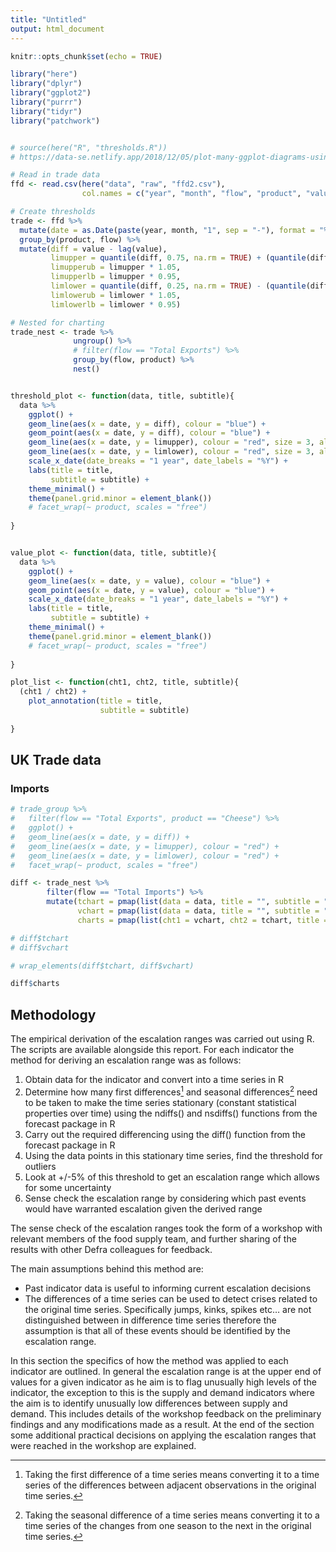 ```yaml
---
title: "Untitled"
output: html_document
---
```


```r
knitr::opts_chunk$set(echo = TRUE)

library("here")
library("dplyr")
library("ggplot2")
library("purrr")
library("tidyr")
library("patchwork")


# source(here("R", "thresholds.R"))
# https://data-se.netlify.app/2018/12/05/plot-many-ggplot-diagrams-using-nest-and-map/

# Read in trade data
ffd <- read.csv(here("data", "raw", "ffd2.csv"),
                col.names = c("year", "month", "flow", "product", "value", "tonnes"))

# Create thresholds
trade <- ffd %>% 
  mutate(date = as.Date(paste(year, month, "1", sep = "-"), format = "%Y-%m-%d")) %>% 
  group_by(product, flow) %>% 
  mutate(diff = value - lag(value),
         limupper = quantile(diff, 0.75, na.rm = TRUE) + (quantile(diff, 0.75, na.rm = TRUE) - quantile(diff, 0.25, na.rm = TRUE)) * 1.5,
         limupperub = limupper * 1.05,
         limupperlb = limupper * 0.95,
         limlower = quantile(diff, 0.25, na.rm = TRUE) - (quantile(diff, 0.75, na.rm = TRUE) - quantile(diff, 0.25, na.rm = TRUE)) * 1.5,
         limlowerub = limlower * 1.05,
         limlowerlb = limlower * 0.95)

# Nested for charting
trade_nest <- trade %>% 
              ungroup() %>% 
              # filter(flow == "Total Exports") %>%
              group_by(flow, product) %>%
              nest()



```

```r

threshold_plot <- function(data, title, subtitle){
  data %>% 
    ggplot() +
    geom_line(aes(x = date, y = diff), colour = "blue") +
    geom_point(aes(x = date, y = diff), colour = "blue") +
    geom_line(aes(x = date, y = limupper), colour = "red", size = 3, alpha = 0.25) +
    geom_line(aes(x = date, y = limlower), colour = "red", size = 3, alpha = 0.25) +
    scale_x_date(date_breaks = "1 year", date_labels = "%Y") +
    labs(title = title,
         subtitle = subtitle) +
    theme_minimal() +
    theme(panel.grid.minor = element_blank())
    # facet_wrap(~ product, scales = "free")
  
}


value_plot <- function(data, title, subtitle){
  data %>% 
    ggplot() +
    geom_line(aes(x = date, y = value), colour = "blue") +
    geom_point(aes(x = date, y = value), colour = "blue") +
    scale_x_date(date_breaks = "1 year", date_labels = "%Y") +
    labs(title = title,
         subtitle = subtitle) +
    theme_minimal() +
    theme(panel.grid.minor = element_blank())
    # facet_wrap(~ product, scales = "free")
  
}

plot_list <- function(cht1, cht2, title, subtitle){
  (cht1 / cht2) +
    plot_annotation(title = title,
                    subtitle = subtitle)
  
}

```

## UK Trade data

### Imports

```r

# trade_group %>% 
#   filter(flow == "Total Exports", product == "Cheese") %>%
#   ggplot() +
#   geom_line(aes(x = date, y = diff)) +
#   geom_line(aes(x = date, y = limupper), colour = "red") +
#   geom_line(aes(x = date, y = limlower), colour = "red") +
#   facet_wrap(~ product, scales = "free")

diff <- trade_nest %>% 
        filter(flow == "Total Imports") %>%
        mutate(tchart = pmap(list(data = data, title = "", subtitle = ""), threshold_plot),
               vchart = pmap(list(data = data, title = "", subtitle = ""), value_plot),
               charts = pmap(list(cht1 = vchart, cht2 = tchart, title = product, subtitle = flow), plot_list)) 

# diff$tchart
# diff$vchart

# wrap_elements(diff$tchart, diff$vchart)

diff$charts

```


## Methodology

The empirical derivation of the escalation ranges was carried out using R. The scripts are available alongside this report. For each indicator the method for deriving an escalation range was as follows:

1.	Obtain data for the indicator and convert into a time series in R
2.	Determine how many first differences[^1]  and seasonal differences[^2]  need to be taken to make the time series stationary (constant statistical properties over time) using the ndiffs() and nsdiffs() functions from the forecast package in R
3.	Carry out the required differencing using the diff() function from the forecast package in R
4.	Using the data points in this stationary time series, find the threshold for outliers
5.	Look at +/-5% of this threshold to get an escalation range which allows for some uncertainty
6.	Sense check the escalation range by considering which past events would have warranted escalation given the derived range

The sense check of the escalation ranges took the form of a workshop with relevant members of the food supply team, and further sharing of the results with other Defra colleagues for feedback.

The main assumptions behind this method are:

-	Past indicator data is useful to informing current escalation decisions
-	The differences of a time series can be used to detect crises related to the original time series. Specifically jumps, 
kinks, spikes etc… are not distinguished between in difference time series therefore the assumption is that all of these events should be identified by the escalation range.

In this section the specifics of how the method was applied to each indicator are outlined. In general the escalation range is at the upper end of values for a given indicator as he aim is to flag unusually high levels of the indicator, the exception to this is the supply and demand indicators where the aim is to identify unusually low differences between supply and demand. This includes details of the workshop feedback on the preliminary findings and any modifications made as a result. At the end of the section some additional practical decisions on applying the escalation ranges that were reached in the workshop are explained.

[^1]: Taking the first difference of a time series means converting it to a time series of the differences between adjacent observations in the original time series.
[^2]: Taking the seasonal difference of a time series means converting it to a time series of the changes from one season to the next in the original time series.